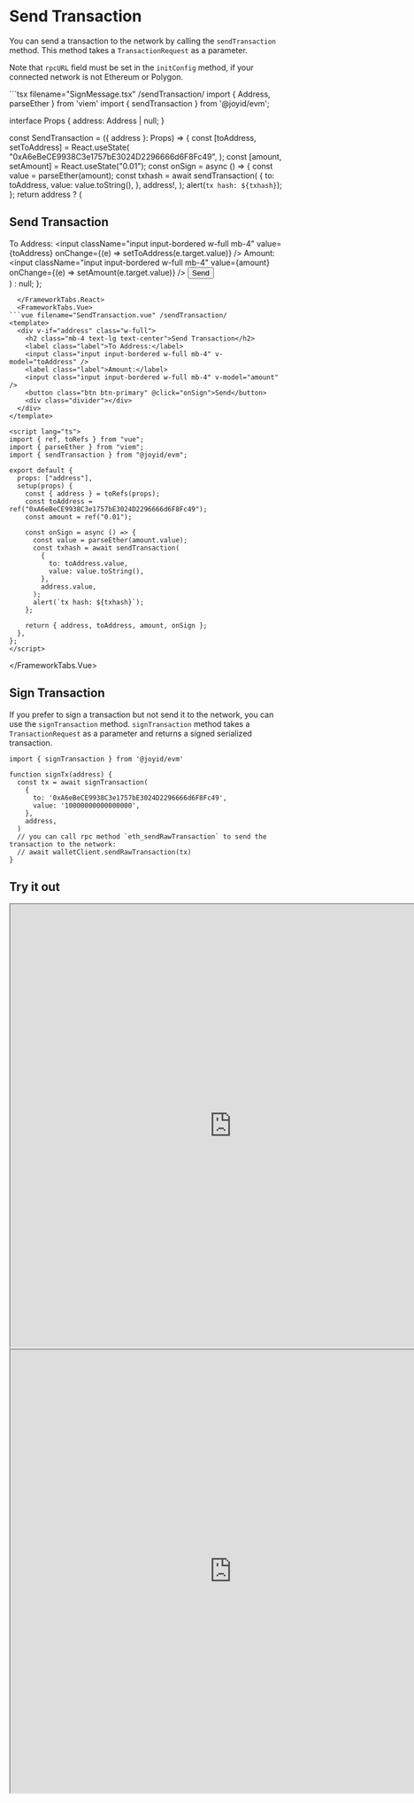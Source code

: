 # Send Transaction

You can send a transaction to the network by calling the `sendTransaction` method. This method takes a `TransactionRequest` as a parameter.

Note that `rpcURL` field must be set in the `initConfig` method, if your connected network is not Ethereum or Polygon.



<FrameworkTabs>
  <FrameworkTabs.React>
```tsx filename="SignMessage.tsx" /sendTransaction/
import { Address, parseEther } from 'viem'
import { sendTransaction } from '@joyid/evm';

interface Props {
  address: Address | null;
}

const SendTransaction = ({ address }: Props) => {
  const [toAddress, setToAddress] = React.useState(
    "0xA6eBeCE9938C3e1757bE3024D2296666d6F8Fc49",
  );
  const [amount, setAmount] = React.useState("0.01");
  const onSign = async () => {
    const value = parseEther(amount);
    const txhash = await sendTransaction(
      {
        to: toAddress,
        value: value.toString(),
      },
      address!,
    );
    alert(`tx hash: ${txhash}`);
  };
  return address ? (
    <div className="w-full">
      <h2 className="mb-4 text-lg text-center">Send Transaction</h2>
      <label className="label">To Address:</label>
      <input
        className="input input-bordered w-full mb-4"
        value={toAddress}
        onChange={(e) => setToAddress(e.target.value)}
      />
      <label className="label">Amount:</label>
      <input
        className="input input-bordered w-full mb-4"
        value={amount}
        onChange={(e) => setAmount(e.target.value)}
      />
      <button className="btn btn-primary" onClick={onSign}>
        Send
      </button>
      <div className="divider"></div>
    </div>
  ) : null;
};
```
  </FrameworkTabs.React>
  <FrameworkTabs.Vue>
```vue filename="SendTransaction.vue" /sendTransaction/
<template>
  <div v-if="address" class="w-full">
    <h2 class="mb-4 text-lg text-center">Send Transaction</h2>
    <label class="label">To Address:</label>
    <input class="input input-bordered w-full mb-4" v-model="toAddress" />
    <label class="label">Amount:</label>
    <input class="input input-bordered w-full mb-4" v-model="amount" />
    <button class="btn btn-primary" @click="onSign">Send</button>
    <div class="divider"></div>
  </div>
</template>

<script lang="ts">
import { ref, toRefs } from "vue";
import { parseEther } from "viem";
import { sendTransaction } from "@joyid/evm";

export default {
  props: ["address"],
  setup(props) {
    const { address } = toRefs(props);
    const toAddress = ref("0xA6eBeCE9938C3e1757bE3024D2296666d6F8Fc49");
    const amount = ref("0.01");

    const onSign = async () => {
      const value = parseEther(amount.value);
      const txhash = await sendTransaction(
        {
          to: toAddress.value,
          value: value.toString(),
        },
        address.value,
      );
      alert(`tx hash: ${txhash}`);
    };

    return { address, toAddress, amount, onSign };
  },
};
</script>

```
  </FrameworkTabs.Vue>
</FrameworkTabs>

## Sign Transaction

If you prefer to sign a transaction but not send it to the network, you can use the `signTransaction` method. `signTransaction` method takes a `TransactionRequest` as a parameter and returns a signed serialized transaction.

```tsx filename="SignTransaction.tsx" /signTransaction/
import { signTransaction } from '@joyid/evm'

function signTx(address) {
  const tx = await signTransaction(
    {
      to: '0xA6eBeCE9938C3e1757bE3024D2296666d6F8Fc49',
      value: '10000000000000000',
    },
    address,
  )
  // you can call rpc method `eth_sendRawTransaction` to send the transaction to the network:
  // await walletClient.sendRawTransaction(tx)
}
```

## Try it out

<FrameworkTabs>
  <FrameworkTabs.React>
    <iframe width="800" height="800" src="https://codesandbox.io/p/sandbox/react-joyid-evm-send-transaction-83hjjy?file=%2Fsrc%2FApp.tsx%3A12%2C22&embed=1" ></iframe>
  </FrameworkTabs.React>
  <FrameworkTabs.Vue>
    <iframe width="800" height="800" src="https://codesandbox.io/p/sandbox/vue-joyid-evm-send-transaction-8tp5dz?file=%2Fsrc%2FApp.tsx%3A12%2C22&embed=1" ></iframe>
  </FrameworkTabs.Vue>
</FrameworkTabs>
